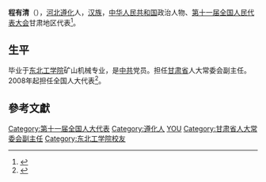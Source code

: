 '''程有清'''（{{bd|1942年||}}），[[河北|河北]][[遵化|遵化]]人，[[汉族|汉族]]，[[中华人民共和国|中华人民共和国]]政治人物、[[第十一届全国人民代表大会|第十一届全国人民代表大会]]甘肃地区代表<ref>{{cite web|author=新华网|title=第十一届全国人大代表|url=http://news.xinhuanet.com/ziliao/2008-03/03/content_7708230.htm?node=36628|publisher=新华网|accessdate=2014-01-07|archive-date=2014-01-10|archive-url=https://web.archive.org/web/20140110211415/http://news.xinhuanet.com/ziliao/2008-03/03/content_7708230.htm?node=36628|dead-url=no}}</ref>。

==生平==
毕业于[[东北工学院|东北工学院]]矿山机械专业，是[[中共|中共]]党员。担任[[甘肃省|甘肃省]]人大常委会副主任。2008年起担任全国人大代表<ref>{{cite news|title=全国人大代表信息-程有清|url= http://210.82.31.1:8084/delegate/viewDelegate.action?dbid=112555|accessdate=2013-04-05|newspaper=全国人大网}}</ref>。

==參考文獻==
{{reflist}}

{{authority control}}
{{DEFAULTSORT:C}}
[[Category:第十一届全国人大代表|Category:第十一届全国人大代表]]
[[Category:遵化人|Category:遵化人]]
[[Category:程姓|YOU]]
[[Category:甘肃省人大常委会副主任|Category:甘肃省人大常委会副主任]]
[[Category:东北工学院校友|Category:东北工学院校友]]
